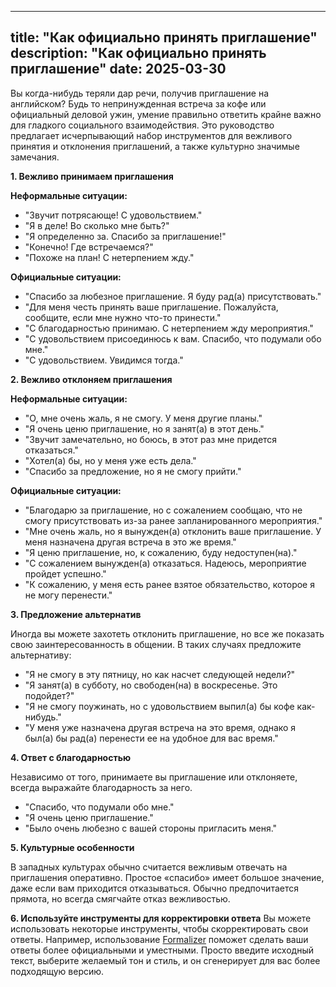 
---
title: "Как официально принять приглашение"
description: "Как официально принять приглашение"
date: 2025-03-30
---

Вы когда-нибудь теряли дар речи, получив приглашение на английском? Будь то непринужденная встреча за кофе или официальный деловой ужин, умение правильно ответить крайне важно для гладкого социального взаимодействия. Это руководство предлагает исчерпывающий набор инструментов для вежливого принятия и отклонения приглашений, а также культурно значимые замечания.

**1. Вежливо принимаем приглашения**

**Неформальные ситуации:**

*   "Звучит потрясающе! С удовольствием."
*   "Я в деле! Во сколько мне быть?"
*   "Я определенно за. Спасибо за приглашение!"
*    "Конечно! Где встречаемся?"
*   "Похоже на план! С нетерпением жду."

**Официальные ситуации:**

*   "Спасибо за любезное приглашение. Я буду рад(а) присутствовать."
*   "Для меня честь принять ваше приглашение. Пожалуйста, сообщите, если мне нужно что-то принести."
*   "С благодарностью принимаю. С нетерпением жду мероприятия."
*   "С удовольствием присоединюсь к вам. Спасибо, что подумали обо мне."
*   "С удовольствием. Увидимся тогда."

**2. Вежливо отклоняем приглашения**

**Неформальные ситуации:**

*   "О, мне очень жаль, я не смогу. У меня другие планы."
*   "Я очень ценю приглашение, но я занят(а) в этот день."
*   "Звучит замечательно, но боюсь, в этот раз мне придется отказаться."
*   "Хотел(а) бы, но у меня уже есть дела."
* "Спасибо за предложение, но я не смогу прийти."

**Официальные ситуации:**

*   "Благодарю за приглашение, но с сожалением сообщаю, что не смогу присутствовать из-за ранее запланированного мероприятия."
*   "Мне очень жаль, но я вынужден(а) отклонить ваше приглашение. У меня назначена другая встреча в это же время."
*   "Я ценю приглашение, но, к сожалению, буду недоступен(на)."
*   "С сожалением вынужден(а) отказаться. Надеюсь, мероприятие пройдет успешно."
* "К сожалению, у меня есть ранее взятое обязательство, которое я не могу перенести."

**3. Предложение альтернатив**

Иногда вы можете захотеть отклонить приглашение, но все же показать свою заинтересованность в общении. В таких случаях предложите альтернативу:

*   "Я не смогу в эту пятницу, но как насчет следующей недели?"
*   "Я занят(а) в субботу, но свободен(на) в воскресенье. Это подойдет?"
*   "Я не смогу поужинать, но с удовольствием выпил(а) бы кофе как-нибудь."
*   "У меня уже назначена другая встреча на это время, однако я был(а) бы рад(а) перенести ее на удобное для вас время."

**4. Ответ с благодарностью**

Независимо от того, принимаете вы приглашение или отклоняете, всегда выражайте благодарность за него.

*   "Спасибо, что подумали обо мне."
*   "Я очень ценю приглашение."
*   "Было очень любезно с вашей стороны пригласить меня."

**5. Культурные особенности**

В западных культурах обычно считается вежливым отвечать на приглашения оперативно. Простое «спасибо» имеет большое значение, даже если вам приходится отказываться. Обычно предпочитается прямота, но всегда смягчайте отказ вежливостью.

**6. Используйте инструменты для корректировки ответа**
Вы можете использовать некоторые инструменты, чтобы скорректировать свои ответы. Например, использование [Formalizer](https://formalizer.app) поможет сделать ваши ответы более официальными и уместными. Просто введите исходный текст, выберите желаемый тон и стиль, и он сгенерирует для вас более подходящую версию.
